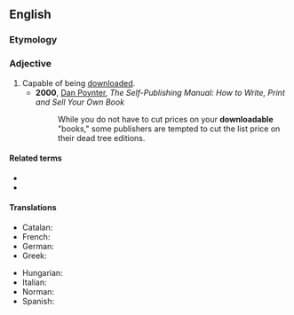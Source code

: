 ==English==

===Etymology===
{{suffix|en|download|able}}

===Adjective===
{{en-adj|-}}

# Capable of being [[download]]ed.
#* '''2000''', [[w:Dan Poynter|Dan Poynter]], ''The Self-Publishing Manual: How to Write, Print and Sell Your Own Book''
#*: While you do not have to cut prices on your '''downloadable''' "books," some publishers are tempted to cut the list price on their dead tree editions.

====Related terms====
* {{l|en|downloadability}}
* {{l|en|downloading}}

====Translations====
{{trans-top|capable of being downloaded}}
* Catalan: {{t|ca|descarregable}}
* French: {{t+|fr|téléchargeable}}
* German: {{t|de|downloadbar}}
* Greek: {{t|el|καταφορτώσιμος}}
{{trans-mid}}
* Hungarian: {{t|hu|letölthető}}
* Italian: {{t|it|scaricabile}}
* Norman: {{t|nrf|dêchèrgeabl'ye}}
* Spanish: {{t|es|descargable}}
{{trans-bottom}}